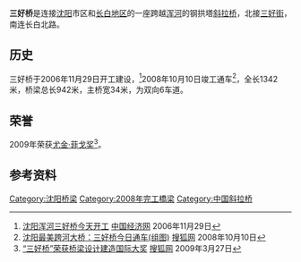 {{Infobox bridge
| bridge_name=三好桥
| native_name=
| native_name_lang=
| image=[[File:Shenyang_Sanhao_Bridge.jpg|缩略图]]
| image_size=
| alt=
| caption=
| official_name=
| other_name=
| carries=6车道
| crosses=[[浑河|浑河]]
| locale={{CHN}}[[辽宁省|辽宁省]][[沈阳市|沈阳市]]
| owner=
| maint=
| id= 
| architect=
| designer= 
| engineering=
| design =[[斜拉桥|斜拉桥]]
| material= 
| length={{convert|942|m|ft|-1}}
| width={{convert|34|m|ft|-1}}
| height=
| mainspan=
| spans=
| pierswater=
| load=
| clearance=
| below=
| life=
| builder=
| fabricator=
| begin=2006年11月29日
| complete=
| cost=
| open=2008年10月10日
| inaugurated=
| toll=免费通行
| traffic=
| preceded=
| followed=
| heritage=
| collapsed=
| closed=
| replaces=
| map_cue=
| map_image=
| map_alt=
| map_text=
| map_width=
| lat= 
| long= 
| coordinates=
| references=
| extra=
}}

'''三好桥'''是连接[[沈阳市|沈阳]]市区和[[长白街道|长白地区]]的一座跨越[[浑河|浑河]]的钢拱塔[[斜拉桥|斜拉桥]]，北接[[三好街|三好街]]，南连长白北路。

==历史==
三好桥于2006年11月29日开工建设，<ref>[http://www.ce.cn/district/tzzn/zdgc/200611/29/t20061129_9617535.shtml 沈阳浑河三好桥今天开工] {{Wayback|url=http://www.ce.cn/district/tzzn/zdgc/200611/29/t20061129_9617535.shtml |date=20190218203717 }} [[中国经济网|中国经济网]] 2006年11月29日</ref>2008年10月10日竣工通车<ref>[http://news.sohu.com/20081010/n259956885.shtml 沈阳最美跨河大桥：三好桥今日通车(组图)] {{Wayback|url=http://news.sohu.com/20081010/n259956885.shtml |date=20141209111052 }} [[搜狐网|搜狐网]] 2008年10月10日</ref>，全长1342米，桥梁总长942米，主桥宽34米，为双向6车道。

==荣誉==
2009年荣获[[尤金·菲戈奖|尤金·菲戈奖]]<ref>[http://news.sohu.com/20090327/n263035941.shtml “三好桥”荣获桥梁设计建造国际大奖] {{Wayback|url=http://news.sohu.com/20090327/n263035941.shtml |date=20141209071243 }} [[搜狐网|搜狐网]] 2009年3月27日</ref>。

==参考资料==
{{reflist}}

{{沈阳桥隧}}

{{DEFAULTSORT:S}}
[[Category:沈阳桥梁|Category:沈阳桥梁]]
[[Category:2008年完工橋梁|Category:2008年完工橋梁]]
[[Category:中国斜拉桥|Category:中国斜拉桥]]
